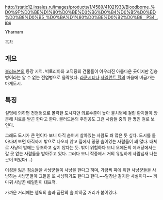 http://static12.insales.ru/images/products/1/4589/41021933/Bloodborne_%D0%9F%D0%BE%D1%80%D0%BE%D0%B6%D0%B4%D0%B5%D0%BD%D0%B8%D0%B5_%D0%BA%D1%80%D0%BE%D0%B2%D0%B8__PS4_.jpg

Yharnam

[[목차]]

== 개요 ==
[[블러드본]]의 등장 지역. 빅토리아와 고딕풍의 건물들이 어우러진 아름다운 곳이지만 짐승병이라는 알 수 없는 전염병으로 몰락했다. [[라쿤시티]]나 [[사일런트 힐]]의 마을에 버금가는 마계도시.

== 특징 ==
설명에 의하면 전염병으로 몰락한 도시지만 의료수준이 높아 불치병에 걸린 환자들이 방문해 치료를 받곤 한다고 한다. 블러드본의 주인공도 그런 사람들 중의 한 명인 걸로 보인다.

그래도 도시가 큰 편이다 보니 아직 숨어서 살아있는 사람도 꽤 많은 듯 싶다. 도시를 돌아다녀 보면 아직까지 밖으로 나오지 않고 집에서 꽁꽁 숨어있는 사람들이 꽤 많다. 대체로 사냥의 밤에는 동조하고 싶지 않다는 듯. 밖이 위험하다 보니 오에돈의 예배당에서는 갈 곳 없는 사람들을 받아주고 있다. 그러다 보니 작중에서 거의 유일하게 사람냄새 나는 곳이 되었다(...)

이성을 잃은 짐승들을 사냥꾼들이 사냥을 한다고 하며, 가끔씩 피에 취한 사냥꾼들을 사냥하는 사냥꾼들이 그들을 또 사냥하기도 한다고 한다.~~말장난 같지만 사실이다~~ 까마귀 사냥꾼 에일린이 대표적.

가까운 거리에는 헴윅의 숲과 금단의 숲,야하굴 거리가 붙어있다.
